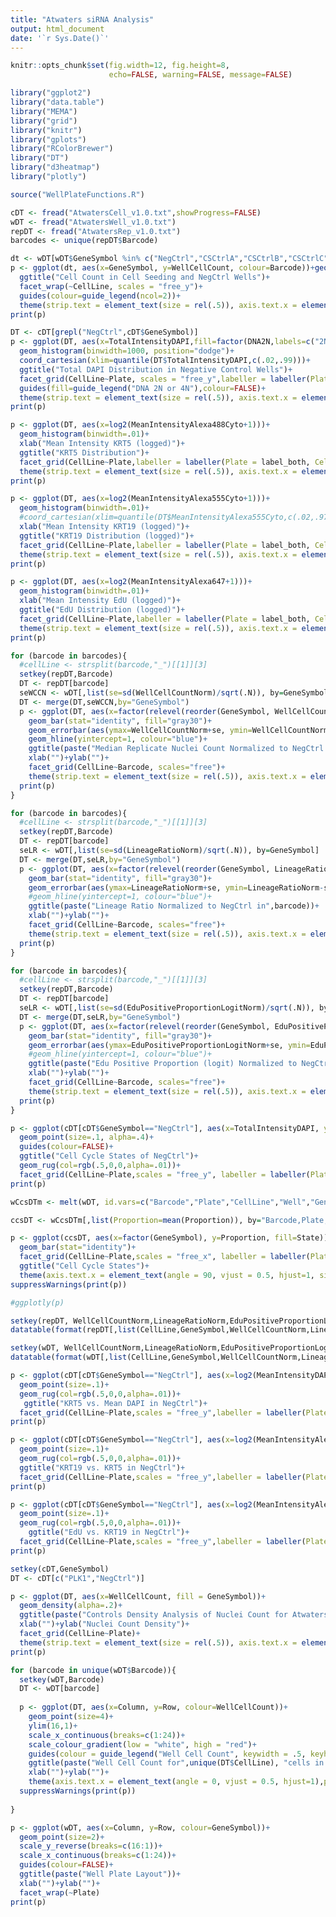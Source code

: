 ```yaml
---
title: "Atwaters siRNA Analysis"
output: html_document
date: '`r Sys.Date()`'
---
```


```r
knitr::opts_chunk$set(fig.width=12, fig.height=8,
                      echo=FALSE, warning=FALSE, message=FALSE)
```

```r
library("ggplot2")
library("data.table")
library("MEMA")
library("grid")
library("knitr")
library("gplots")
library("RColorBrewer")
library("DT")
library("d3heatmap")
library("plotly")

source("WellPlateFunctions.R")

cDT <- fread("AtwatersCell_v1.0.txt",showProgress=FALSE)
wDT <- fread("AtwatersWell_v1.0.txt")
repDT <- fread("AtwatersRep_v1.0.txt")
barcodes <- unique(repDT$Barcode)

```


```r
dt <- wDT[wDT$GeneSymbol %in% c("NegCtrl","CSCtrlA","CSCtrlB","CSCtrlC","CSCtrlD"),]
p <- ggplot(dt, aes(x=GeneSymbol, y=WellCellCount, colour=Barcode))+geom_boxplot()+
  ggtitle("Cell Count in Cell Seeding and NegCtrl Wells")+
  facet_wrap(~CellLine, scales = "free_y")+
  guides(colour=guide_legend(ncol=2))+
  theme(strip.text = element_text(size = rel(.5)), axis.text.x = element_text(angle = 90, vjust = 0.5, hjust=1),plot.title = element_text(size = rel(1)),legend.text=element_text(size = rel(1)),legend.title=element_text(size = rel(1)))
print(p)

```

```r

DT <- cDT[grepl("NegCtrl",cDT$GeneSymbol)]
p <- ggplot(DT, aes(x=TotalIntensityDAPI,fill=factor(DNA2N,labels=c("2N","4N")),colour=factor(DNA2N,labels=c("2N","4N"))))+
  geom_histogram(binwidth=1000, position="dodge")+
  coord_cartesian(xlim=quantile(DT$TotalIntensityDAPI,c(.02,.99)))+
  ggtitle("Total DAPI Distribution in Negative Control Wells")+
  facet_grid(CellLine~Plate, scales = "free_y",labeller = labeller(Plate = label_both, CellLine = label_value))+
  guides(fill=guide_legend("DNA 2N or 4N"),colour=FALSE)+
  theme(strip.text = element_text(size = rel(.5)), axis.text.x = element_text(angle = 90, vjust = 0.5, hjust=1),plot.title = element_text(size = rel(1)),legend.text=element_text(size = rel(.3)),legend.title=element_text(size = rel(.3)))
print(p)

p <- ggplot(DT, aes(x=log2(MeanIntensityAlexa488Cyto+1)))+
  geom_histogram(binwidth=.01)+
  xlab("Mean Intensity KRT5 (logged)")+
  ggtitle("KRT5 Distribution")+
  facet_grid(CellLine~Plate,labeller = labeller(Plate = label_both, CellLine = label_value))+
  theme(strip.text = element_text(size = rel(.5)), axis.text.x = element_text(angle = 90, vjust = 0.5, hjust=1),plot.title = element_text(size = rel(1)),legend.text=element_text(size = rel(.3)),legend.title=element_text(size = rel(.3)))
print(p)

p <- ggplot(DT, aes(x=log2(MeanIntensityAlexa555Cyto+1)))+
  geom_histogram(binwidth=.01)+
  #coord_cartesian(xlim=quantile(DT$MeanIntensityAlexa555Cyto,c(.02,.97)))+
  xlab("Mean Intensity KRT19 (logged)")+
  ggtitle("KRT19 Distribution (logged)")+
  facet_grid(CellLine~Plate,labeller = labeller(Plate = label_both, CellLine = label_value))+
  theme(strip.text = element_text(size = rel(.5)), axis.text.x = element_text(angle = 90, vjust = 0.5, hjust=1),plot.title = element_text(size = rel(1)),legend.text=element_text(size = rel(.3)),legend.title=element_text(size = rel(.3)))
print(p)

p <- ggplot(DT, aes(x=log2(MeanIntensityAlexa647+1)))+
  geom_histogram(binwidth=.01)+
  xlab("Mean Intensity EdU (logged)")+
  ggtitle("EdU Distribution (logged)")+
  facet_grid(CellLine~Plate,labeller = labeller(Plate = label_both, CellLine = label_value))+
  theme(strip.text = element_text(size = rel(.5)), axis.text.x = element_text(angle = 90, vjust = 0.5, hjust=1),plot.title = element_text(size = rel(1)),legend.text=element_text(size = rel(.3)),legend.title=element_text(size = rel(.3)))
print(p)


```


```r

for (barcode in barcodes){
  #cellLine <- strsplit(barcode,"_")[[1]][3]
  setkey(repDT,Barcode)
  DT <- repDT[barcode]
  seWCCN <- wDT[,list(se=sd(WellCellCountNorm)/sqrt(.N)), by=GeneSymbol]
  DT <- merge(DT,seWCCN,by="GeneSymbol")
  p <- ggplot(DT, aes(x=factor(relevel(reorder(GeneSymbol, WellCellCountNorm, FUN=median),ref="NegCtrl")), y=WellCellCountNorm))+    
    geom_bar(stat="identity", fill="gray30")+ 
    geom_errorbar(aes(ymax=WellCellCountNorm+se, ymin=WellCellCountNorm-se),position="dodge", width=0.25)+
    geom_hline(yintercept=1, colour="blue")+
    ggtitle(paste("Median Replicate Nuclei Count Normalized to NegCtrl in",barcode))+
    xlab("")+ylab("")+
    facet_grid(CellLine~Barcode, scales="free")+
    theme(strip.text = element_text(size = rel(.5)), axis.text.x = element_text(angle = 90, vjust = 0.5, hjust=1, size=rel(.6)),plot.title = element_text(size = rel(1)),legend.text=element_text(size = rel(.3)),legend.title=element_text(size = rel(.3)))
  print(p)
}

```


```r

for (barcode in barcodes){
  #cellLine <- strsplit(barcode,"_")[[1]][3]
  setkey(repDT,Barcode)
  DT <- repDT[barcode]
  seLR <- wDT[,list(se=sd(LineageRatioNorm)/sqrt(.N)), by=GeneSymbol]
  DT <- merge(DT,seLR,by="GeneSymbol")
  p <- ggplot(DT, aes(x=factor(relevel(reorder(GeneSymbol, LineageRatioNorm, FUN=median),ref="NegCtrl")), y=LineageRatioNorm))+    
    geom_bar(stat="identity", fill="gray30")+ 
    geom_errorbar(aes(ymax=LineageRatioNorm+se, ymin=LineageRatioNorm-se),position="dodge", width=0.25)+
    #geom_hline(yintercept=1, colour="blue")+
    ggtitle(paste("Lineage Ratio Normalized to NegCtrl in",barcode))+
    xlab("")+ylab("")+
    facet_grid(CellLine~Barcode, scales="free")+
    theme(strip.text = element_text(size = rel(.5)), axis.text.x = element_text(angle = 90, vjust = 0.5, hjust=1, size=rel(.6)),plot.title = element_text(size = rel(1)),legend.text=element_text(size = rel(.3)),legend.title=element_text(size = rel(.3)))
  print(p)
}

```


```r

for (barcode in barcodes){
  #cellLine <- strsplit(barcode,"_")[[1]][3]
  setkey(repDT,Barcode)
  DT <- repDT[barcode]
  seLR <- wDT[,list(se=sd(EduPositiveProportionLogitNorm)/sqrt(.N)), by=GeneSymbol]
  DT <- merge(DT,seLR,by="GeneSymbol")
  p <- ggplot(DT, aes(x=factor(relevel(reorder(GeneSymbol, EduPositiveProportionLogitNorm, FUN=median),ref="NegCtrl")), y=EduPositiveProportionLogitNorm))+    
    geom_bar(stat="identity", fill="gray30")+ 
    geom_errorbar(aes(ymax=EduPositiveProportionLogitNorm+se, ymin=EduPositiveProportionLogitNorm-se),position="dodge", width=0.25)+
    #geom_hline(yintercept=1, colour="blue")+
    ggtitle(paste("Edu Positive Proportion (logit) Normalized to NegCtrl in",barcode))+
    xlab("")+ylab("")+
    facet_grid(CellLine~Barcode, scales="free")+
    theme(strip.text = element_text(size = rel(.5)), axis.text.x = element_text(angle = 90, vjust = 0.5, hjust=1, size=rel(.6)),plot.title = element_text(size = rel(1)),legend.text=element_text(size = rel(.3)),legend.title=element_text(size = rel(.3)))
  print(p)
}

```

```r

p <- ggplot(cDT[cDT$GeneSymbol=="NegCtrl"], aes(x=TotalIntensityDAPI, y=log2(MeanIntensityAlexa647+1), colour=CellCycleState))+
  geom_point(size=.1, alpha=.4)+
  guides(colour=FALSE)+
  ggtitle("Cell Cycle States of NegCtrl")+
  geom_rug(col=rgb(.5,0,0,alpha=.01))+
  facet_grid(CellLine~Plate,scales = "free_y", labeller = labeller(Plate = label_both, CellLine = label_value))
print(p)

wCcsDTm <- melt(wDT, id.vars=c("Barcode","Plate","CellLine","Well","GeneSymbol"),measure.vars = c("G0G1Proportion","SProportion","G2Proportion"), variable.name = "State",value.name = "Proportion")

ccsDT <- wCcsDTm[,list(Proportion=mean(Proportion)), by="Barcode,Plate,CellLine,GeneSymbol,State"]

p <- ggplot(ccsDT, aes(x=factor(GeneSymbol), y=Proportion, fill=State))+
  geom_bar(stat="identity")+
  facet_grid(CellLine~Plate,scales = "free_x", labeller = labeller(Plate = label_both, CellLine = label_value))+
  ggtitle("Cell Cycle States")+
  theme(axis.text.x = element_text(angle = 90, vjust = 0.5, hjust=1, size=rel(.5)), axis.text.y = element_text(angle = 0, vjust = 0.5, hjust=1, size=rel(1)), plot.title = element_text(size = rel(1)),legend.text=element_text(size = rel(.6)),legend.title=element_text(size = rel(.8)))
suppressWarnings(print(p))

#ggplotly(p)

```

```r

setkey(repDT, WellCellCountNorm,LineageRatioNorm,EduPositiveProportionLogitNorm)
datatable(format(repDT[,list(CellLine,GeneSymbol,WellCellCountNorm,LineageRatioNorm,EduPositiveProportionLogitNorm,G0G1Proportion,SProportion,G2Proportion)], digits=2, scientific = FALSE, nsmall=0), options = list(pageLength = 5), colnames = c("Cell Line", "Gene", "WCC", "Lineage Ratio", "EdU+","G0G1","S","G2"))

setkey(wDT, WellCellCountNorm,LineageRatioNorm,EduPositiveProportionLogitNorm)
datatable(format(wDT[,list(CellLine,GeneSymbol,WellCellCountNorm,LineageRatioNorm,EduPositiveProportionLogitNorm,G0G1Proportion,SProportion,G2Proportion)], digits=2, scientific = FALSE, nsmall=0), options = list(pageLength = 5), colnames = c("Cell Line", "Gene", "WCC", "Lineage Ratio", "EdU+","G0G1","S","G2"))
```

```r

p <- ggplot(cDT[cDT$GeneSymbol=="NegCtrl"], aes(x=log2(MeanIntensityDAPI+1), y=log2(MeanIntensityAlexa488Cyto+1)))+
  geom_point(size=.1)+
  geom_rug(col=rgb(.5,0,0,alpha=.01))+
   ggtitle("KRT5 vs. Mean DAPI in NegCtrl")+
  facet_grid(CellLine~Plate,scales = "free_y",labeller = labeller(Plate = label_both, CellLine = label_value))
print(p)

p <- ggplot(cDT[cDT$GeneSymbol=="NegCtrl"], aes(x=log2(MeanIntensityAlexa488Cyto+1), y=log2(MeanIntensityAlexa555Cyto+1)))+
  geom_point(size=.1)+
  geom_rug(col=rgb(.5,0,0,alpha=.01))+
  ggtitle("KRT19 vs. KRT5 in NegCtrl")+
  facet_grid(CellLine~Plate,scales = "free_y",labeller = labeller(Plate = label_both, CellLine = label_value))
print(p)

p <- ggplot(cDT[cDT$GeneSymbol=="NegCtrl"], aes(x=log2(MeanIntensityAlexa555Cyto+1), y=log2(MeanIntensityAlexa647+1)))+
  geom_point(size=.1)+
  geom_rug(col=rgb(.5,0,0,alpha=.01))+
    ggtitle("EdU vs. KRT19 in NegCtrl")+
  facet_grid(CellLine~Plate,scales = "free_y",labeller = labeller(Plate = label_both, CellLine = label_value))
print(p)

```

```r

setkey(cDT,GeneSymbol)
DT <- cDT[c("PLK1","NegCtrl")]

p <- ggplot(DT, aes(x=WellCellCount, fill = GeneSymbol))+
  geom_density(alpha=.2)+    
  ggtitle(paste("Controls Density Analysis of Nuclei Count for Atwaters Plates"))+
  xlab("")+ylab("Nuclei Count Density")+
  facet_grid(CellLine~Plate)+
  theme(strip.text = element_text(size = rel(.5)), axis.text.x = element_text(angle = 90, vjust = 0.5, hjust=1),plot.title = element_text(size = rel(.8)),legend.text=element_text(size = rel(.6)),legend.title=element_text(size = rel(.6)), strip.text = element_text(size = rel(.4)))
print(p)

```


```r

for (barcode in unique(wDT$Barcode)){
  setkey(wDT,Barcode)
  DT <- wDT[barcode]
  
  p <- ggplot(DT, aes(x=Column, y=Row, colour=WellCellCount))+
    geom_point(size=4)+
    ylim(16,1)+
    scale_x_continuous(breaks=c(1:24))+
    scale_colour_gradient(low = "white", high = "red")+
    guides(colour = guide_legend("Well Cell Count", keywidth = .5, keyheight = .5))+
    ggtitle(paste("Well Cell Count for",unique(DT$CellLine), "cells in plate",unique(DT$Barcode)))+
    xlab("")+ylab("")+
    theme(axis.text.x = element_text(angle = 0, vjust = 0.5, hjust=1),plot.title = element_text(size = rel(1)),legend.text=element_text(size = rel(.3)),legend.title=element_text(size = rel(.3)))
  suppressWarnings(print(p))
  
}

```


```r

p <- ggplot(wDT, aes(x=Column, y=Row, colour=GeneSymbol))+
  geom_point(size=2)+
  scale_y_reverse(breaks=c(16:1))+
  scale_x_continuous(breaks=c(1:24))+
  guides(colour=FALSE)+
  ggtitle(paste("Well Plate Layout"))+
  xlab("")+ylab("")+
  facet_wrap(~Plate)
print(p)

```


